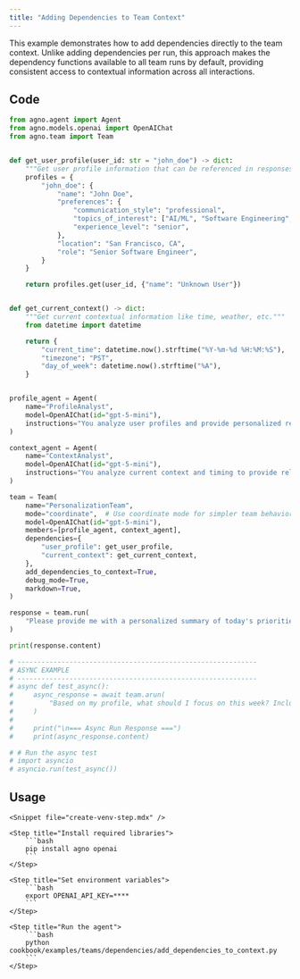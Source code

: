 ```yaml
---
title: "Adding Dependencies to Team Context"
---
```


This example demonstrates how to add dependencies directly to the team context. Unlike adding dependencies per run, this approach makes the dependency functions available to all team runs by default, providing consistent access to contextual information across all interactions.

## Code

```python cookbook/examples/teams/dependencies/add_dependencies_to_context.py
from agno.agent import Agent
from agno.models.openai import OpenAIChat
from agno.team import Team


def get_user_profile(user_id: str = "john_doe") -> dict:
    """Get user profile information that can be referenced in responses."""
    profiles = {
        "john_doe": {
            "name": "John Doe",
            "preferences": {
                "communication_style": "professional",
                "topics_of_interest": ["AI/ML", "Software Engineering", "Finance"],
                "experience_level": "senior",
            },
            "location": "San Francisco, CA",
            "role": "Senior Software Engineer",
        }
    }

    return profiles.get(user_id, {"name": "Unknown User"})


def get_current_context() -> dict:
    """Get current contextual information like time, weather, etc."""
    from datetime import datetime

    return {
        "current_time": datetime.now().strftime("%Y-%m-%d %H:%M:%S"),
        "timezone": "PST",
        "day_of_week": datetime.now().strftime("%A"),
    }


profile_agent = Agent(
    name="ProfileAnalyst",
    model=OpenAIChat(id="gpt-5-mini"),
    instructions="You analyze user profiles and provide personalized recommendations.",
)

context_agent = Agent(
    name="ContextAnalyst",
    model=OpenAIChat(id="gpt-5-mini"),
    instructions="You analyze current context and timing to provide relevant insights.",
)

team = Team(
    name="PersonalizationTeam",
    mode="coordinate",  # Use coordinate mode for simpler team behavior
    model=OpenAIChat(id="gpt-5-mini"),
    members=[profile_agent, context_agent],
    dependencies={
        "user_profile": get_user_profile,
        "current_context": get_current_context,
    },
    add_dependencies_to_context=True,
    debug_mode=True,
    markdown=True,
)

response = team.run(
    "Please provide me with a personalized summary of today's priorities based on my profile and interests.",
)

print(response.content)

# ------------------------------------------------------------
# ASYNC EXAMPLE
# ------------------------------------------------------------
# async def test_async():
#     async_response = await team.arun(
#         "Based on my profile, what should I focus on this week? Include specific recommendations.",
#     )
#
#     print("\n=== Async Run Response ===")
#     print(async_response.content)

# # Run the async test
# import asyncio
# asyncio.run(test_async())
```

## Usage

<Steps>

    <Snippet file="create-venv-step.mdx" />

    <Step title="Install required libraries">
        ```bash
        pip install agno openai
        ```
    </Step>

    <Step title="Set environment variables">
        ```bash
        export OPENAI_API_KEY=****
        ```
    </Step>

    <Step title="Run the agent">
        ```bash
        python cookbook/examples/teams/dependencies/add_dependencies_to_context.py
        ```
    </Step>

</Steps>